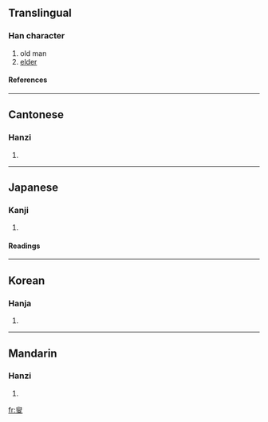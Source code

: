 {{see|叜}}

==Translingual==
===Han character===
{{Han char|rad=又|as=08|sn=10|four=7740<sub>7</sub>|canj=竹X中水 (HXLE)}}
# old man
# [[elder]]
====References====
{{Han ref|kx=0166.210|dkj=03176|dj=0378.130|hdz=10399.010|uh=53DF|ud=21471|bh=ADEE|bd=44526}}
----
==Cantonese==
===Hanzi===
{{yue-hanzi|jyut=|y=sau2}}
# {{defn|Cantonese}}
----
==Japanese==
===Kanji===
{{ja-kanji|grade=|rs=又08}}
# {{defn|Japanese}} 
====Readings====
{{ja-readings|on=[[そう]] (sō), [[しゅう]] (shū)|kun=[[おきな]] (okina)}}
----
==Korean==
===Hanja===
{{ko-hanja|hangeul=수|rv=su|mr=su}}
# {{defn|Korean}}
----
==Mandarin==
===Hanzi===
{{cmn-hanzi|pin=[[sǒu]] (sou3)|wg=sou<sup>3</sup>}}
# {{defn|Mandarin}}

[[fr:叟]]
